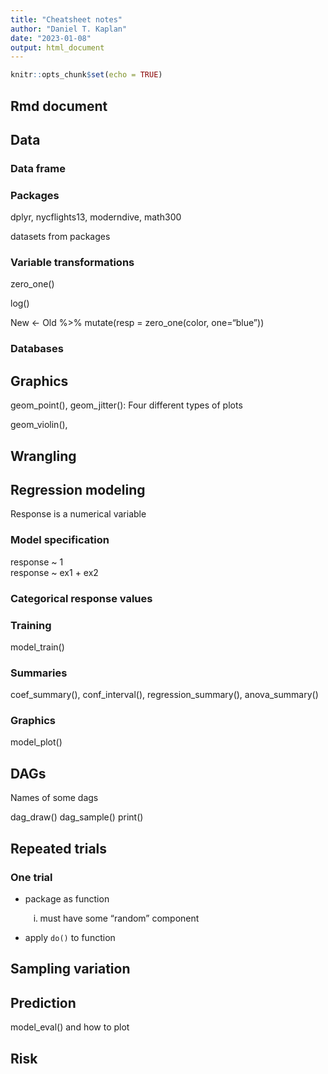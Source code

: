 ```yaml
---
title: "Cheatsheet notes"
author: "Daniel T. Kaplan"
date: "2023-01-08"
output: html_document
---
```


```r
knitr::opts_chunk$set(echo = TRUE)
```

## Rmd document

## Data

### Data frame

### Packages

dplyr, nycflights13, moderndive, math300

datasets from packages

### Variable transformations

zero_one()

log()

New <- Old %>% mutate(resp = zero_one(color, one="blue"))

### Databases

## Graphics

geom_point(), geom_jitter(): Four different types of plots

geom_violin(), 

## Wrangling

## Regression modeling

Response is a numerical variable

### Model specification

response ~ 1  
response ~ ex1 + ex2 

### Categorical response values

### Training

model_train()

### Summaries

coef_summary(), conf_interval(), regression_summary(), anova_summary()

### Graphics

model_plot()

## DAGs

Names of some dags

dag_draw()
dag_sample()
print()

## Repeated trials

### One trial

- package as function

    i. must have some "random" component

- apply `do()` to function

## Sampling variation

## Prediction

model_eval() and how to plot


## Risk

